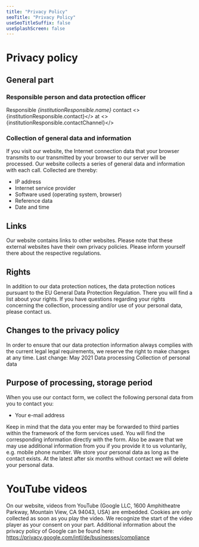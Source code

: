 ```yaml
---
title: "Privacy Policy"
seoTitle: "Privacy Policy"
useSeoTitleSuffix: false
useSplashScreen: false
---
```


# Privacy policy

## General part

### Responsible person and data protection officer

Responsible <i>{institutionResponsible.name}</i> contact
<>{institutionResponsible.contact}</> at
<>{institutionResponsible.contactChannel}</>

### Collection of general data and information

If you visit our website, the Internet connection data that your browser
transmits to our transmitted by your browser to our server will be processed.
Our website collects a series of general data and information with each call.
Collected are thereby:

- IP address
- Internet service provider
- Software used (operating system, browser)
- Reference data
- Date and time

## Links

Our website contains links to other websites. Please note that these external
websites have their own privacy policies. Please inform yourself there about the
respective regulations.

## Rights

In addition to our data protection notices, the data protection notices pursuant
to the EU General Data Protection Regulation. There you will find a list about
your rights. If you have questions regarding your rights concerning the
collection, processing and/or use of your personal data, please contact us.

## Changes to the privacy policy

In order to ensure that our data protection information always complies with the
current legal legal requirements, we reserve the right to make changes at any
time. Last change: May 2021 Data processing Collection of personal data

## Purpose of processing, storage period

When you use our contact form, we collect the following personal data from you
to contact you:

- Your e-mail address

Keep in mind that the data you enter may be forwarded to third parties within
the framework of the form services used. You will find the corresponding
information directly with the form. Also be aware that we may use additional
information from you if you provide it to us voluntarily, e.g. mobile phone
number. We store your personal data as long as the contact exists. At the latest
after six months without contact we will delete your personal data.

# YouTube videos

On our website, videos from YouTube (Google LLC, 1600 Amphitheatre Parkway,
Mountain View, CA 94043, USA) are embedded. Cookies are only collected as soon
as you play the video. We recognize the start of the video player as your
consent on your part. Additional information about the privacy policy of Google
can be found here: https://privacy.google.com/intl/de/businesses/compliance
